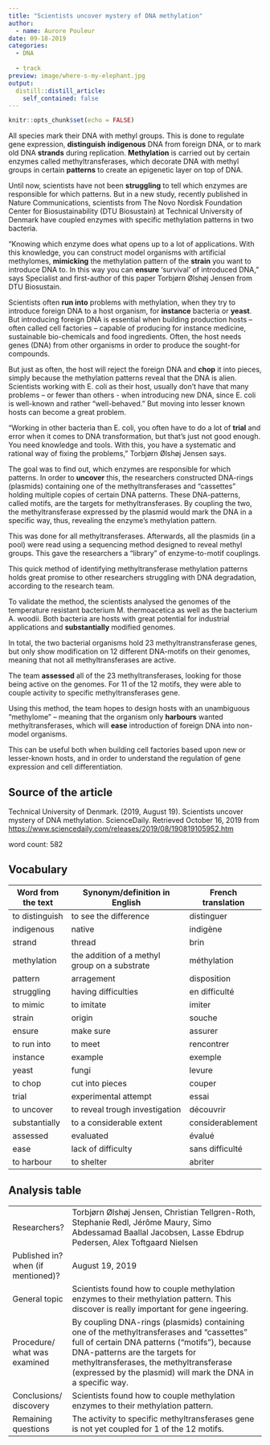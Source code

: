 ```yaml
---
title: "Scientists uncover mystery of DNA methylation"
author:
  - name: Aurore Pouleur
date: 09-18-2019
categories:
  - DNA
  
  - track
preview: image/where-s-my-elephant.jpg
output:
  distill::distill_article:
    self_contained: false
---
```


```r
knitr::opts_chunk$set(echo = FALSE)
```


All species mark their DNA with methyl groups. This is done to regulate gene expression, **distinguish** **indigenous** DNA from foreign DNA, or to mark old DNA **strands** during replication. **Methylation** is carried out by certain enzymes called methyltransferases, which decorate DNA with methyl groups in certain **patterns** to create an epigenetic layer on top of DNA.

Until now, scientists have not been **struggling** to tell which enzymes are responsible for which patterns. But in a new study, recently published in Nature Communications, scientists from The Novo Nordisk Foundation Center for Biosustainability (DTU Biosustain) at Technical University of Denmark have coupled enzymes with specific methylation patterns in two bacteria.

"Knowing which enzyme does what opens up to a lot of applications. With this knowledge, you can construct model organisms with artificial methylomes, **mimicking** the methylation pattern of the **strain** you want to introduce DNA to. In this way you can **ensure** 'survival' of introduced DNA," says Specialist and first-author of this paper Torbjørn Ølshøj Jensen from DTU Biosustain.

Scientists often **run into** problems with methylation, when they try to introduce foreign DNA to a host organism, for **instance** bacteria or **yeast**. But introducing foreign DNA is essential when building production hosts -- often called cell factories -- capable of producing for instance medicine, sustainable bio-chemicals and food ingredients. Often, the host needs genes (DNA) from other organisms in order to produce the sought-for compounds.

But just as often, the host will reject the foreign DNA and **chop** it into pieces, simply because the methylation patterns reveal that the DNA is alien. Scientists working with E. coli as their host, usually don't have that many problems -- or fewer than others - when introducing new DNA, since E. coli is well-known and rather "well-behaved." But moving into lesser known hosts can become a great problem.

"Working in other bacteria than E. coli, you often have to do a lot of **trial** and error when it comes to DNA transformation, but that's just not good enough. You need knowledge and tools. With this, you have a systematic and rational way of fixing the problems," Torbjørn Ølshøj Jensen says.

The goal was to find out, which enzymes are responsible for which patterns. In order to **uncover** this, the researchers constructed DNA-rings (plasmids) containing one of the methyltransferases and "cassettes" holding multiple copies of certain DNA patterns. These DNA-patterns, called motifs, are the targets for methyltransferases. By coupling the two, the methyltransferase expressed by the plasmid would mark the DNA in a specific way, thus, revealing the enzyme's methylation pattern.

This was done for all methyltransferases. Afterwards, all the plasmids (in a pool) were read using a sequencing method designed to reveal methyl groups. This gave the researchers a "library" of enzyme-to-motif couplings.

This quick method of identifying methyltransferase methylation patterns holds great promise to other researchers struggling with DNA degradation, according to the research team.

To validate the method, the scientists analysed the genomes of the temperature resistant bacterium M. thermoacetica as well as the bacterium A. woodii. Both bacteria are hosts with great potential for industrial applications and **substantially** modified genomes.

In total, the two bacterial organisms hold 23 methyltranstransferase genes, but only show modification on 12 different DNA-motifs on their genomes, meaning that not all methyltransferases are active.

The team **assessed** all of the 23 methyltransferases, looking for those being active on the genomes. For 11 of the 12 motifs, they were able to couple activity to specific methyltransferases gene.

Using this method, the team hopes to design hosts with an unambiguous "methylome" -- meaning that the organism only **harbours** wanted methyltransferases, which will **ease** introduction of foreign DNA into non-model organisms.

This can be useful both when building cell factories based upon new or lesser-known hosts, and in order to understand the regulation of gene expression and cell differentiation.

## Source of the article
Technical University of Denmark. (2019, August 19). Scientists uncover mystery of DNA methylation. ScienceDaily. Retrieved October 16, 2019 from <https://www.sciencedaily.com/releases/2019/08/190819105952.htm>

word count: 582

## Vocabulary 

| Word   from the text | Synonym/definition in English                 | French translation |
| -------------------- | --------------------------------------------- | ------------------ |
| to distinguish       | to see the difference                         | distinguer         |
| indigenous           | native                                        | indigène           |
| strand               | thread                                        | brin               |
| methylation          | the addition of a methyl group on a substrate | méthylation        |
| pattern              | arragement                                    | disposition        |
| struggling           | having difficulties                           | en difficulté      |
| to mimic             | to imitate                                    | imiter             |
| strain               | origin                                        | souche             |
| ensure               | make sure                                     | assurer            |
| to run into          | to meet                                       | rencontrer         |
| instance             | example                                       | exemple            |
| yeast                | fungi                                         | levure             |
| to chop              | cut into pieces                               | couper             |
| trial                | experimental attempt                          | essai              |
| to  uncover          | to reveal trough investigation                | découvrir          |
| substantially        | to a considerable extent                      | considerablement   |
| assessed             | evaluated                                     | évalué             |
| ease                 | lack of difficulty                            | sans difficulté    |
| to harbour           | to shelter                                    | abriter            |


## Analysis table 

|                                    |                                                                                                                                                                                                                                                                                         |
| ---------------------------------- | --------------------------------------------------------------------------------------------------------------------------------------------------------------------------------------------------------------------------------------------------------------------------------------- |
| Researchers?                       | Torbjørn Ølshøj Jensen, Christian Tellgren-Roth, Stephanie Redl, Jérôme Maury, Simo Abdessamad Baallal Jacobsen, Lasse Ebdrup Pedersen, Alex Toftgaard Nielsen                                                                                                                          |
| Published in? when (if mentioned)? | August 19, 2019                                                                                                                                                                                                                                                                         |
| General topic                      | Scientists found how to couple methylation enzymes to their methylation pattern. This discover is really important for gene ingeering.                                                                                                                                                  |
| Procedure/ what was examined       | By coupling DNA-rings (plasmids) containing one of the methyltransferases and  "cassettes" full of certain DNA patterns (“motifs”), because DNA-patterns are the targets for methyltransferases, the methyltransferase (expressed by the plasmid) will mark the DNA in a specific way. |
| Conclusions/   discovery           | Scientists found how to couple methylation enzymes to their methylation pattern.                                                                                                                                                                                                        |
| Remaining   questions              | The activity to specific methyltransferases gene is not yet coupled for 1 of the 12 motifs.                                                                                                                                                                                             |








